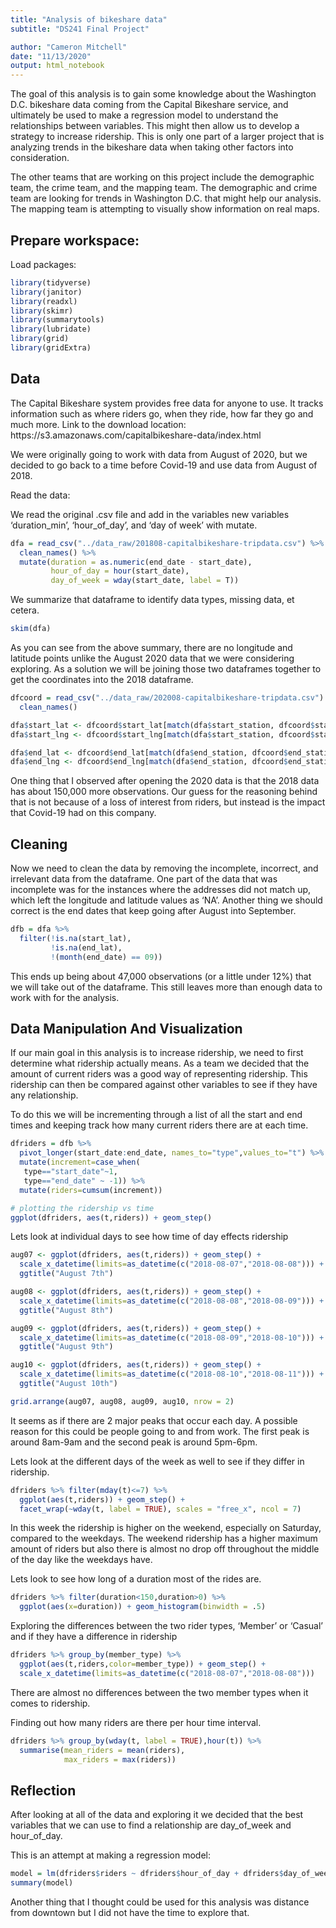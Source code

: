 ```yaml
---
title: "Analysis of bikeshare data"
subtitle: "DS241 Final Project"

author: "Cameron Mitchell"
date: "11/13/2020"
output: html_notebook
---
```


The goal of this analysis is to gain some knowledge about the Washington D.C. bikeshare data coming from the Capital Bikeshare service, and ultimately be used to make a regression model to understand the relationships between variables. This might then allow us to develop a strategy  to increase ridership. This is only one part of a larger project that is analyzing trends in the bikeshare data when taking other factors into consideration. 

The other teams that are working on this project include the demographic team, the crime team, and the mapping team. The demographic and crime team are looking for trends in Washington D.C. that might help our analysis. The mapping team is attempting to visually show information on real maps.

## Prepare workspace:

Load packages:

```r
library(tidyverse)
library(janitor)
library(readxl)
library(skimr)
library(summarytools)
library(lubridate)
library(grid)
library(gridExtra)
```

## Data

The Capital Bikeshare system provides free data for anyone to use. It tracks information such as where riders go, when they ride, how far they go and much more.
Link to the download location:
https://s3.amazonaws.com/capitalbikeshare-data/index.html

We were originally going to work with data from August of 2020, but we decided to go back to a time before Covid-19 and use data from August of 2018.

Read the data:

We read the original .csv file and add in the variables new variables 'duration_min', 'hour_of_day', and 'day of week' with mutate.

```r
dfa = read_csv("../data_raw/201808-capitalbikeshare-tripdata.csv") %>%
  clean_names() %>%
  mutate(duration = as.numeric(end_date - start_date),
         hour_of_day = hour(start_date),
         day_of_week = wday(start_date, label = T))
```

We summarize that dataframe to identify data types, missing data, et cetera.

```r
skim(dfa)
```

As you can see from the above summary, there are no longitude and latitude points unlike the August 2020 data that we were considering exploring. As a solution we will be joining those two dataframes together to get the coordinates into the 2018 dataframe.

```r
dfcoord = read_csv("../data_raw/202008-capitalbikeshare-tripdata.csv") %>%
  clean_names()

dfa$start_lat <- dfcoord$start_lat[match(dfa$start_station, dfcoord$start_station_name)]
dfa$start_lng <- dfcoord$start_lng[match(dfa$start_station, dfcoord$start_station_name)]

dfa$end_lat <- dfcoord$end_lat[match(dfa$end_station, dfcoord$end_station_name)]
dfa$end_lng <- dfcoord$end_lng[match(dfa$end_station, dfcoord$end_station_name)]
```
One thing that I observed after opening the 2020 data is that the 2018 data has about 150,000 more observations. Our guess for the reasoning behind that is not because of a loss of interest from riders, but instead is the impact that Covid-19 had on this company.


## Cleaning

Now we need to clean the data by removing the incomplete, incorrect, and irrelevant data from the dataframe. One part of the data that was incomplete was for the instances where the addresses did not match up, which left the longitude and latitude values as 'NA'. Another thing we should correct is the end dates that keep going after August into September.

```r
dfb = dfa %>%
  filter(!is.na(start_lat),
         !is.na(end_lat),
         !(month(end_date) == 09))
```

This ends up being about 47,000 observations (or a little under 12%) that we will take out of the dataframe. This still leaves more than enough data to work with for the analysis.


## Data Manipulation And Visualization

If our main goal in this analysis is to increase ridership, we need to first determine what ridership actually means. As a team we decided that the amount of current riders was a good way of representing ridership. This ridership can then be compared against other variables to see if they have any relationship.

To do this we will be incrementing through a list of all the start and end times and keeping track how many current riders there are at each time.

```r
dfriders = dfb %>%
  pivot_longer(start_date:end_date, names_to="type",values_to="t") %>% arrange(t) %>%
  mutate(increment=case_when(
   type=="start_date"~1,
   type=="end_date" ~ -1)) %>%
  mutate(riders=cumsum(increment))

# plotting the ridership vs time
ggplot(dfriders, aes(t,riders)) + geom_step() 
```

Lets look at individual days to see how time of day effects ridership

```r
aug07 <- ggplot(dfriders, aes(t,riders)) + geom_step() +
  scale_x_datetime(limits=as_datetime(c("2018-08-07","2018-08-08"))) +
  ggtitle("August 7th")

aug08 <- ggplot(dfriders, aes(t,riders)) + geom_step() +
  scale_x_datetime(limits=as_datetime(c("2018-08-08","2018-08-09"))) +
  ggtitle("August 8th")

aug09 <- ggplot(dfriders, aes(t,riders)) + geom_step() +
  scale_x_datetime(limits=as_datetime(c("2018-08-09","2018-08-10"))) +
  ggtitle("August 9th")

aug10 <- ggplot(dfriders, aes(t,riders)) + geom_step() +
  scale_x_datetime(limits=as_datetime(c("2018-08-10","2018-08-11"))) +
  ggtitle("August 10th")

grid.arrange(aug07, aug08, aug09, aug10, nrow = 2)
```

It seems as if there are 2 major peaks that occur each day. A possible reason for this could be people going to and from work. The first peak is around 8am-9am and the second peak is around 5pm-6pm.

Lets look at the different days of the week as well to see if they differ in ridership.

```r
dfriders %>% filter(mday(t)<=7) %>% 
  ggplot(aes(t,riders)) + geom_step() +
  facet_wrap(~wday(t, label = TRUE), scales = "free_x", ncol = 7)
```
In this week the ridership is higher on the weekend, especially on Saturday, compared to the weekdays. The weekend ridership has a higher maximum amount of riders but also there is almost no drop off throughout the middle of the day like the weekdays have.

Lets look to see how long of a duration most of the rides are.
```r
dfriders %>% filter(duration<150,duration>0) %>% 
  ggplot(aes(x=duration)) + geom_histogram(binwidth = .5)
```

Exploring the differences between the two rider types, 'Member' or 'Casual' and if they have a difference in ridership
```r
dfriders %>% group_by(member_type) %>%
  ggplot(aes(t,riders,color=member_type)) + geom_step() +
  scale_x_datetime(limits=as_datetime(c("2018-08-07","2018-08-08")))
```
There are almost no differences between the two member types when it comes to ridership.

Finding out how many riders are there per hour time interval.
```r
dfriders %>% group_by(wday(t, label = TRUE),hour(t)) %>%
  summarise(mean_riders = mean(riders),
            max_riders = max(riders))
```

## Reflection

After looking at all of the data and exploring it we decided that the best variables that we can use to find a relationship are day_of_week and hour_of_day.

This is an attempt at making a regression model:
```r
model = lm(dfriders$riders ~ dfriders$hour_of_day + dfriders$day_of_week)
summary(model)
```

Another thing that I thought could be used for this analysis was distance from downtown but I did not have the time to explore that.
